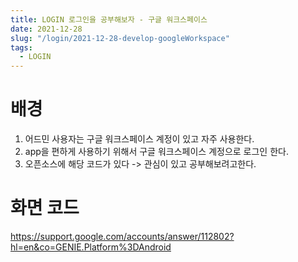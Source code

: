 ```yaml
---
title: LOGIN 로그인을 공부해보자 - 구글 워크스페이스
date: 2021-12-28
slug: "/login/2021-12-28-develop-googleWorkspace"
tags:
  - LOGIN
---
```


# 배경

1. 어드민 사용자는 구글 워크스페이스 계정이 있고 자주 사용한다.
2. app을 편하게 사용하기 위해서 구글 워크스페이스 계정으로 로그인 한다.
3. 오픈소스에 해당 코드가 있다 -> 관심이 있고 공부해보려고한다.

# 화면 코드
https://support.google.com/accounts/answer/112802?hl=en&co=GENIE.Platform%3DAndroid